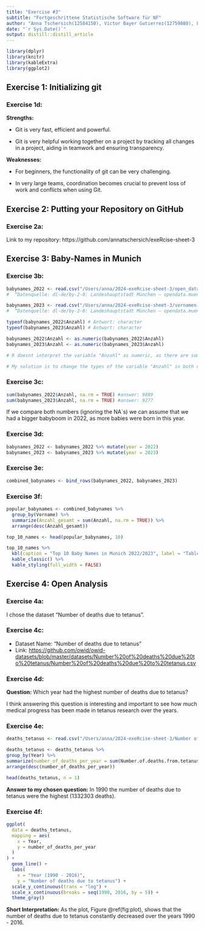 ```yaml
---
title: "Exercise #3"
subtitle: "Fortgeschrittene Statistische Software für NF"
author: "Anna Tschersich(12584150), Victor Bayer Gutierrez(12759880), Leon Bonk(12137710)"
date: "`r Sys.Date()`"
output: distill::distill_article
---
```


```r
library(dplyr)
library(knitr)
library(kableExtra)
library(ggplot2)
```

## Exercise 1: Initializing git

### Exercise 1d:

**Strengths:**

-   Git is very fast, efficient and powerful.

-   Git is very helpful working together on a project by tracking all changes in a project, aiding in teamwork and ensuring transparency.

**Weaknesses:**

-   For beginners, the functionality of git can be very challenging.

-   In very large teams, coordination becomes crucial to prevent loss of work and conflicts when using Git.

## Exercise 2: Putting your Repository on GitHub

### Exercise 2a: 

Link to my repository: https://github.com/annatschersich/exeRcise-sheet-3

## Exercise 3: Baby-Names in Munich

### Exercise 3b:

```r
babynames_2022 <- read.csv("/Users/anna/2024-exeRcise-sheet-3/open_data_portal_2022.csv")
#  “Datenquelle: dl-de/by-2-0: Landeshauptstadt München – opendata.muenchen.de“

babynames_2023 <- read.csv("/Users/anna/2024-exeRcise-sheet-3/vornamen-muenchen-2023.csv")
#  “Datenquelle: dl-de/by-2-0: Landeshauptstadt München – opendata.muenchen.de“

typeof(babynames_2022$Anzahl) # Antwort: character
typeof(babynames_2023$Anzahl) # Antwort: character 

babynames_2022$Anzahl <- as.numeric(babynames_2022$Anzahl)
babynames_2023$Anzahl <- as.numeric(babynames_2023$Anzahl)

# R doesnt interpret the variable "Anzahl" as numeric, as there are some values that are not just numbers but also text (e.g.: "4 oder weniger" as a value). 

# My solution is to change the types of the variable "Anzahl" in both datasets from character to numeric. Now the variable has the numerical datatype. Unfortunately all values that had text in it are now "NA" so the counts of some babynames got loss by changing the datatype. 
```

### Exercise 3c:

```r
sum(babynames_2022$Anzahl, na.rm = TRUE) #answer: 9899
sum(babynames_2023$Anzahl, na.rm = TRUE) #answer: 9277
```
If we compare both numbers (ignoring the NA`s) we can assume that we had a bigger babyboom in 2022, as more babies were born in this year. 

### Exercise 3d:

```r
babynames_2022 <- babynames_2022 %>% mutate(year = 2022)
babynames_2023 <- babynames_2023 %>% mutate(year = 2023)
```

### Exercise 3e:

```r
combined_babynames <- bind_rows(babynames_2022, babynames_2023)
```

### Exercise 3f:

```r
popular_babynames <- combined_babynames %>%
  group_by(Vorname) %>%
  summarize(Anzahl_gesamt = sum(Anzahl, na.rm = TRUE)) %>%
  arrange(desc(Anzahl_gesamt))

top_10_names <- head(popular_babynames, 10)

top_10_names %>%
  kbl(caption = "Top 10 Baby Names in Munich 2022/2023", label = "Table1") %>%
  kable_classic() %>%
  kable_styling(full_width = FALSE)
```

## Exercise 4: Open Analysis

### Exercise 4a:

I chose the dataset "Number of deaths due to tetanus".

### Exercise 4c:

-   Dataset Name: "Number of deaths due to tetanus"
-   Link: <https://github.com/owid/owid-datasets/blob/master/datasets/Number%20of%20deaths%20due%20to%20tetanus/Number%20of%20deaths%20due%20to%20tetanus.csv>

### Exercise 4d:

**Question:** Which year had the highest number of deaths due to tetanus?

I think answering this question is interesting and important to see how much medical progress has been made in tetanus research over the years.

### Exercise 4e:

```r
deaths_tetanus <- read.csv("/Users/anna/2024-exeRcise-sheet-3/Number of deaths due to tetanus.csv")

deaths_tetanus <- deaths_tetanus %>%
group_by(Year) %>%
summarize(number_of_deaths_per_year = sum(Number.of.deaths.from.tetanus..GBD.2016.)) %>%
arrange(desc(number_of_deaths_per_year))

head(deaths_tetanus, n = 1) 
```
**Answer to my chosen question:**
In 1990 the number of deaths due to tetanus were the highest (1332303	deaths).

### Exercise 4f:

```r
ggplot(
  data = deaths_tetanus,
  mapping = aes(
    x = Year,
    y = number_of_deaths_per_year
  )
) +
  geom_line() +
  labs(
    x = "Year (1990 - 2016)",
    y = "Number of deaths due to tetanus") +
  scale_y_continuous(trans = "log") +
  scale_x_continuous(breaks = seq(1990, 2016, by = 5)) +
  theme_gray()
```

**Short Interpretation:** As the plot, Figure \@ref(fig:plot), shows that the number of deaths due to tetanus constantly decreased over the years 1990 - 2016.